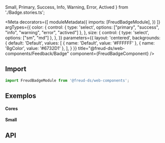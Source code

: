  Small,
  Primary,
  Success,
  Info,
  Warning,
  Error,
  Actived
} from './Badge.stories.ts';

<Meta 
  decorators={[
    moduleMetadata({
      imports: [FreudBadgeModule],
    })
  ]}
  argTypes={{
    color: {
      control: {
        type: 'select',
        options: ["primary", "success", "info", "warning", "error", "actived"]
      },
    },
    size: {
      control: {
        type: 'select',
        options: ["sm", "md"]
      },
    },
  }}
  parameters={{
    layout: 'centered',
    backgrounds: {
      default: 'Default',
      values: [
        { name: 'Default', value: '#FFFFFF' },
        { name: 'BgColor', value: '#6732D1' },
      ],
    }
  }}
  title="@freud-ds/web-components/Feedback/Badge"
  component={FreudBadgeComponent}
/>

## <a id="importing"></a>Import

```ts
import FreudBadgeModule from '@freud-ds/web-components';
```

## <a id="exemplosw"></a>Exemplos

#### Cores
<Canvas>
  <Story story={Primary}/>
  <Story story={Success}/>
  <Story story={Info}/>
  <Story story={Warning}/>
  <Story story={Error}/>
  <Story story={Actived}/>
</Canvas>

#### Small
<Canvas>
  <Story story={Small}/>
</Canvas>

## <a id="api"></a>API

<ArgsTable of={FreudBadgeComponent} />
